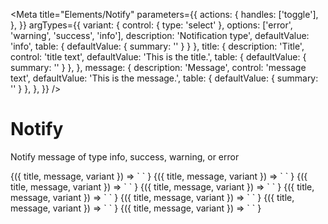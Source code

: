 
<Meta
  title="Elements/Notify"
  parameters={{
    actions: {
      handles: ['toggle'],
    },
  }}
  argTypes={{
    variant: {
      control: { type: 'select' },
      options: ['error', 'warning', 'success', 'info'],
      description: 'Notification type',
      defaultValue: 'info',
      table: { defaultValue: { summary: '' } }
    },
    title: {
      description: 'Title',
      control: 'title text',
      defaultValue: 'This is the title.',
      table: { defaultValue: { summary: '' } },
    },
    message: {
      description: 'Message',
      control: 'message text',
      defaultValue: 'This is the message.',
      table: { defaultValue: { summary: '' } },
    },
  }}
/>

# Notify

Notify message of type info, success, warning, or error

<Canvas>
  <Story
    name='info'
  >
    {({ title, message, variant }) => `
      <v-notify
        title='${title}'
        message='${message}'
        variant='${variant}'
      >
      </v-notify>
    `
    }
  </Story>
</Canvas>

<Canvas>
  <Story
    name='success'
    args={{
      variant: 'success'
    }}
  >
    {({ title, message, variant }) => `
      <v-notify
        title='${title}'
        message='${message}'
        variant='${variant}'
      >
      </v-notify>
    `
    }
  </Story>
</Canvas>

<Canvas>
  <Story
    name='warning'
    args={{
      variant: 'warning'
    }}
  >
    {({ title, message, variant }) => `
      <v-notify
        title='${title}'
        message='${message}'
        variant='${variant}'
      >
      </v-notify>
    `
    }
  </Story>
</Canvas>

<Canvas>
  <Story
    name='error'
    args={{
      variant: 'error'
    }}
  >
    {({ title, message, variant }) => `
      <v-notify
        title='${title}'
        message='${message}'
        variant='${variant}'
      >
      </v-notify>
    `
    }
  </Story>
</Canvas>

<Canvas>
  <Story
    name='no message info'
  >
    {({ title, message, variant }) => `
      <v-notify
        title='${title}'
        variant='${variant}'
      >
      </v-notify>
    `
    }
  </Story>
</Canvas>

<Canvas>
  <Story
    name='no message success'
    args={{
      variant: 'success'
    }}
  >
    {({ title, message, variant }) => `
      <v-notify
        title='${title}'
        variant='${variant}'
      >
      </v-notify>
    `
    }
  </Story>
</Canvas>

<Canvas>
  <Story
    name='no message warning'
    args={{
      variant: 'warning'
    }}
  >
    {({ title, message, variant }) => `
      <v-notify
        title='${title}'
        variant='${variant}'
      >
      </v-notify>
    `
    }
  </Story>
</Canvas>

<Canvas>
  <Story
    name='no message error'
    args={{
      variant: 'error'
    }}
  >
    {({ title, message, variant }) => `
      <v-notify
        title='${title}'
        variant='${variant}'
      >
      </v-notify>
    `
    }
  </Story>
</Canvas>
